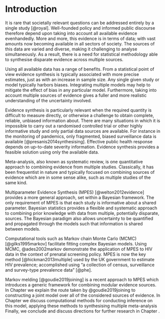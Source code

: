 # Introduction

It is rare that societally relevant questions can be addressed entirely by a single study [@royal].
Well-founded policy and informed public discourse therefore depend upon taking into account all available evidence evenhandedly.
More and more, this evidence is in terms of data; with vast amounts now becoming available in all sectors of society.
The sources of this data are varied and diverse, making it challenging to analyse simultaneously.
As a result, there is a need for statistical methodology able to synthesise disparate evidence across multiple sources.

Using all available data has a range of benefits.
From a statistical point of view evidence synthesis is typically associated with more precise estimates, just as with an increase in sample size.
Any single given study or model typically harbors biases.
Integrating multiple models may help to mitigate the effect of bias in any particular model.
Furthermore, taking into account multiple sources of evidence gives a fuller and more realistic understanding of the uncertainty involved.

Evidence synthesis is particularly relevant when the required quantity is difficult to measure directly, or otherwise a challenge to obtain complete, reliable, unbiased information about.
There are many situations in which it is impossible to carry out a randomised controlled trial or other highly informative study and only partial data sources are available.
For instance in the monitoring of pandemics, only fragmented, biased surveillance data is available [@presanis2014synthesising].
Effective public health response depends on up-to-date severity information.
Evidence synthesis provides a feasible solution using only the available data.

\newpage

Meta-analysis, also known as systematic review, is one quantitative approach to combining evidence from multiple studies.
Classically, it has been frequentist in nature and typically focused on combining sources of evidence which are in some sense alike, such as multiple studies of the same kind.

Multiparameter Evidence Synthesis (MPES) [@welton2012evidence] provides a more general approach, set within a Bayesian framework.
The only requirement of MPES is that each study is informative about a shared parameter.
Bayesian statistics provides a flexible and  systematic approach to combining prior knowledge with data from multiple, potentially disparate, sources. 
The Bayesian paradigm also allows uncertainty to be quantified and propagated through the models such that information is shared between models.

Computational tools such as Markov chain Monte Carlo (MCMC) [@gilks1995markov] facilitate fitting complex Bayesian models.
Using MCMC, @ades2002markov demonstrate the application of MPES to HIV data in the context of prenatal screening policy. MPES is now the key method [@hickman2013multiple] used by the UK government to estimate HIV prevalence; accomplished using "a collection of census, surveillance and survey-type prevalence data" [@phe].

Markov melding [@goudie2019joining] is a recent approach to MPES which introduces a generic framework for combining modular evidence sources. 
In Chapter \ref{chapter:model} we explain the route taken by @goudie2019joining to constructing a joint model over all of the considered sources of evidence.
In Chapter \ref{chapter:comp} we discuss computational methods for conducting inference on this model, applying these methods to synthesising multiple meta-analysis
Finally, we conclude and discuss directions for further research in Chapter \ref{chapter:conc}.
